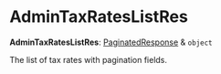 
# AdminTaxRatesListRes

 **AdminTaxRatesListRes**: [PaginatedResponse](../../interfaces/medusa.PaginatedResponse/page.mdx) & `object`

The list of tax rates with pagination fields.
